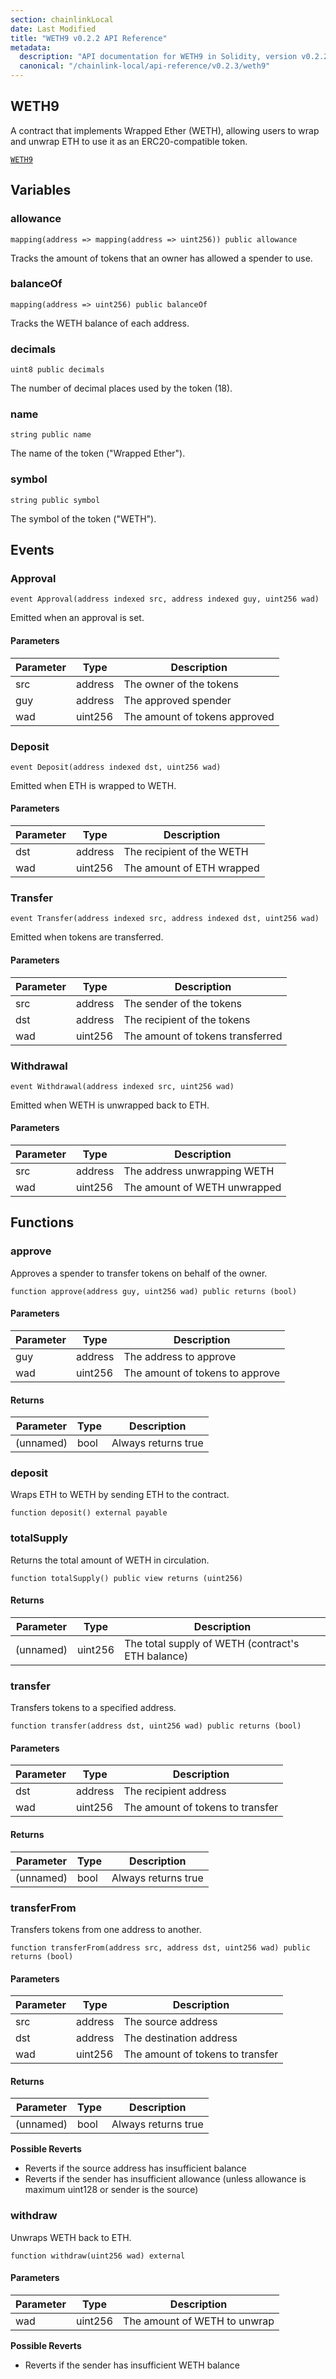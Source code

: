 ```yaml
---
section: chainlinkLocal
date: Last Modified
title: "WETH9 v0.2.2 API Reference"
metadata:
  description: "API documentation for WETH9 in Solidity, version v0.2.2."
  canonical: "/chainlink-local/api-reference/v0.2.3/weth9"
---
```



<Common callout="importPackage022" />

## WETH9

A contract that implements Wrapped Ether (WETH), allowing users to wrap and unwrap ETH to use it as an ERC20-compatible token.

[`WETH9`](https://github.com/smartcontractkit/chainlink-local/blob/cd3bfb8c42716cfb791174314eba2c0d178551b9/src/shared/WETH9.sol)

## Variables

### allowance

```solidity
mapping(address => mapping(address => uint256)) public allowance
```

<Aside>

Tracks the amount of tokens that an owner has allowed a spender to use.

</Aside>

### balanceOf

```solidity
mapping(address => uint256) public balanceOf
```

<Aside>

Tracks the WETH balance of each address.

</Aside>

### decimals

```solidity
uint8 public decimals
```

<Aside>

The number of decimal places used by the token (18).

</Aside>

### name

```solidity
string public name
```

<Aside>

The name of the token ("Wrapped Ether").

</Aside>

### symbol

```solidity
string public symbol
```

<Aside>

The symbol of the token ("WETH").

</Aside>

## Events

### Approval

```solidity
event Approval(address indexed src, address indexed guy, uint256 wad)
```

Emitted when an approval is set.

#### Parameters

| Parameter | Type    | Description                   |
| --------- | ------- | ----------------------------- |
| src       | address | The owner of the tokens       |
| guy       | address | The approved spender          |
| wad       | uint256 | The amount of tokens approved |

### Deposit

```solidity
event Deposit(address indexed dst, uint256 wad)
```

Emitted when ETH is wrapped to WETH.

#### Parameters

| Parameter | Type    | Description               |
| --------- | ------- | ------------------------- |
| dst       | address | The recipient of the WETH |
| wad       | uint256 | The amount of ETH wrapped |

### Transfer

```solidity
event Transfer(address indexed src, address indexed dst, uint256 wad)
```

Emitted when tokens are transferred.

#### Parameters

| Parameter | Type    | Description                      |
| --------- | ------- | -------------------------------- |
| src       | address | The sender of the tokens         |
| dst       | address | The recipient of the tokens      |
| wad       | uint256 | The amount of tokens transferred |

### Withdrawal

```solidity
event Withdrawal(address indexed src, uint256 wad)
```

Emitted when WETH is unwrapped back to ETH.

#### Parameters

| Parameter | Type    | Description                  |
| --------- | ------- | ---------------------------- |
| src       | address | The address unwrapping WETH  |
| wad       | uint256 | The amount of WETH unwrapped |

## Functions

### approve

Approves a spender to transfer tokens on behalf of the owner.

```solidity
function approve(address guy, uint256 wad) public returns (bool)
```

#### Parameters

| Parameter | Type    | Description                     |
| --------- | ------- | ------------------------------- |
| guy       | address | The address to approve          |
| wad       | uint256 | The amount of tokens to approve |

#### Returns

| Parameter | Type | Description         |
| --------- | ---- | ------------------- |
| (unnamed) | bool | Always returns true |

### deposit

Wraps ETH to WETH by sending ETH to the contract.

```solidity
function deposit() external payable
```

### totalSupply

Returns the total amount of WETH in circulation.

```solidity
function totalSupply() public view returns (uint256)
```

#### Returns

| Parameter | Type    | Description                                       |
| --------- | ------- | ------------------------------------------------- |
| (unnamed) | uint256 | The total supply of WETH (contract's ETH balance) |

### transfer

Transfers tokens to a specified address.

```solidity
function transfer(address dst, uint256 wad) public returns (bool)
```

#### Parameters

| Parameter | Type    | Description                      |
| --------- | ------- | -------------------------------- |
| dst       | address | The recipient address            |
| wad       | uint256 | The amount of tokens to transfer |

#### Returns

| Parameter | Type | Description         |
| --------- | ---- | ------------------- |
| (unnamed) | bool | Always returns true |

### transferFrom

Transfers tokens from one address to another.

```solidity
function transferFrom(address src, address dst, uint256 wad) public returns (bool)
```

#### Parameters

| Parameter | Type    | Description                      |
| --------- | ------- | -------------------------------- |
| src       | address | The source address               |
| dst       | address | The destination address          |
| wad       | uint256 | The amount of tokens to transfer |

#### Returns

| Parameter | Type | Description         |
| --------- | ---- | ------------------- |
| (unnamed) | bool | Always returns true |

<Aside type="caution">

**Possible Reverts**

- Reverts if the source address has insufficient balance
- Reverts if the sender has insufficient allowance (unless allowance is maximum uint128 or sender is the source)

</Aside>

### withdraw

Unwraps WETH back to ETH.

```solidity
function withdraw(uint256 wad) external
```

#### Parameters

| Parameter | Type    | Description                  |
| --------- | ------- | ---------------------------- |
| wad       | uint256 | The amount of WETH to unwrap |

<Aside type="caution">

**Possible Reverts**

- Reverts if the sender has insufficient WETH balance

</Aside>
